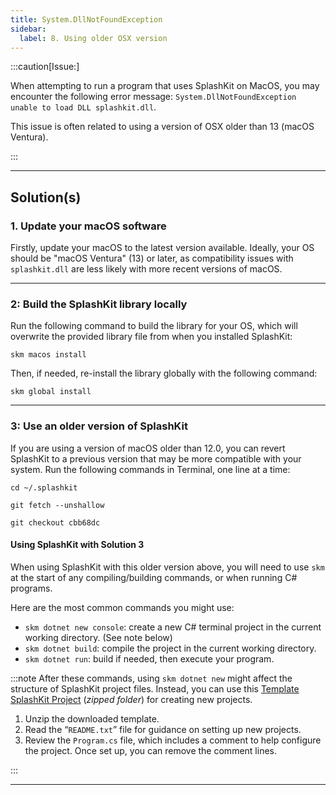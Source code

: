 ```yaml
---
title: System.DllNotFoundException
sidebar:
  label: 8. Using older OSX version
---
```



:::caution[Issue:]

When attempting to run a program that uses SplashKit on MacOS, you may encounter the following error message: `System.DllNotFoundException unable to load DLL splashkit.dll`.

This issue is often related to using a version of OSX older than 13 (macOS Ventura).

:::

---

## Solution(s)

### 1. Update your macOS software

Firstly, update your macOS to the latest version available. Ideally, your OS should be "macOS Ventura" (13) or later, as compatibility issues with `splashkit.dll` are less likely with more recent versions of macOS.

---

### 2: Build the SplashKit library locally

Run the following command to build the library for your OS, which will overwrite the provided library file from when you installed SplashKit:

```shell
skm macos install
```

Then, if needed, re-install the library globally with the following command:

```shell
skm global install
```

---

### 3: Use an older version of SplashKit

If you are using a version of macOS older than 12.0, you can revert SplashKit to a previous version that may be more compatible with your system. Run the following commands in Terminal, one line at a time:

```shell
cd ~/.splashkit
```

```shell
git fetch --unshallow
```

```shell
git checkout cbb68dc
```

#### Using SplashKit with Solution 3

When using SplashKit with this older version above, you will need to use `skm` at the start of any compiling/building commands, or when running C# programs.

Here are the most common commands you might use:

- `skm dotnet new console`: create a new C# terminal project in the current working directory. (See note below)
- `skm dotnet build`: compile the project in the current working directory.
- `skm dotnet run`: build if needed, then execute your program.

:::note
After these commands, using `skm dotnet new` might affect the structure of SplashKit project files. Instead, you can use this [Template SplashKit Project](/resources/troubleshooting/Template_SplashKit_Project.zip) (*zipped folder*) for creating new projects.

<Steps>

1. Unzip the downloaded template.
2. Read the “`README.txt`” file for guidance on setting up new projects.
3. Review the `Program.cs` file, which includes a comment to help configure the project. Once set up, you can remove the comment lines.

</Steps>

:::

---

